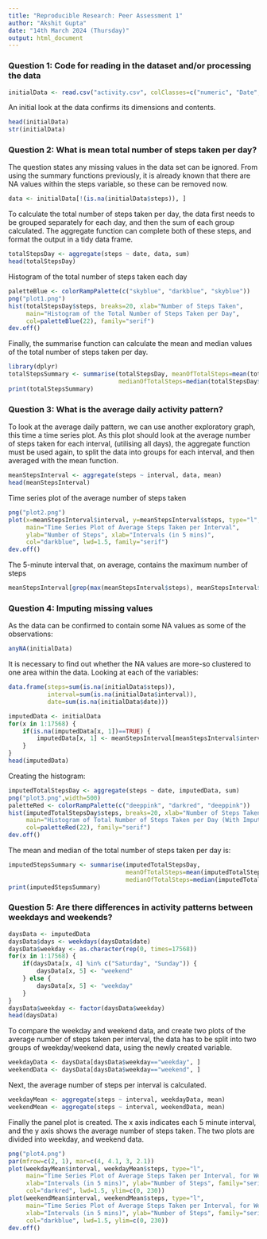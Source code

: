 ```yaml
---
title: "Reproducible Research: Peer Assessment 1"
author: "Akshit Gupta"
date: "14th March 2024 (Thursday)"
output: html_document
---
```




### Question 1: Code for reading in the dataset and/or processing the data
```r
initialData <- read.csv("activity.csv", colClasses=c("numeric", "Date", "numeric"))
```
An initial look at the data confirms its dimensions and contents.

```r
head(initialData)
str(initialData)
```
### Question 2: What is mean total number of steps taken per day?

The question states any missing values in the data set can be ignored. From using the summary functions previously, it is already known that there are NA values within the steps variable, so these can be removed now.

```r
data <- initialData[!(is.na(initialData$steps)), ]
```
To calculate the total number of steps taken per day, the data first needs to be grouped separately for each day, and then the sum of each group calculated. The aggregate function can complete both of these steps, and format the output in a tidy data frame.

```r
totalStepsDay <- aggregate(steps ~ date, data, sum)
head(totalStepsDay)
```
 Histogram of the total number of steps taken each day


```r
paletteBlue <- colorRampPalette(c("skyblue", "darkblue", "skyblue"))
png("plot1.png")
hist(totalStepsDay$steps, breaks=20, xlab="Number of Steps Taken", 
     main="Histogram of the Total Number of Steps Taken per Day",
     col=paletteBlue(22), family="serif")
dev.off()
```
Finally, the summarise function can calculate the mean and median values of the total number of steps taken per day.

```r
library(dplyr)
totalStepsSummary <- summarise(totalStepsDay, meanOfTotalSteps=mean(totalStepsDay$steps),
                               medianOfTotalSteps=median(totalStepsDay$steps))
print(totalStepsSummary)
```
### Question 3: What is the average daily activity pattern?

To look at the average daily pattern, we can use another exploratory graph, this time a time series plot. As this plot should look at the average number of steps taken for each interval, (utilising all days), the aggregate function must be used again, to split the data into groups for each interval, and then averaged with the mean function.

```r
meanStepsInterval <- aggregate(steps ~ interval, data, mean)
head(meanStepsInterval)
```
 Time series plot of the average number of steps taken
```r
png("plot2.png")
plot(x=meanStepsInterval$interval, y=meanStepsInterval$steps, type="l",
     main="Time Series Plot of Average Steps Taken per Interval",
     ylab="Number of Steps", xlab="Intervals (in 5 mins)",
     col="darkblue", lwd=1.5, family="serif")
dev.off()
```
 The 5-minute interval that, on average, contains the maximum number of steps
```r
meanStepsInterval[grep(max(meanStepsInterval$steps), meanStepsInterval$steps), ]
```
### Question 4: Imputing missing values
As the data can be confirmed to contain some NA values as some of the observations:

```r
anyNA(initialData)
```
It is necessary to find out whether the NA values are more-so clustered to one area within the data. Looking at each of the variables:

```r
data.frame(steps=sum(is.na(initialData$steps)), 
           interval=sum(is.na(initialData$interval)), 
           date=sum(is.na(initialData$date)))
```
```r
imputedData <- initialData
for(x in 1:17568) {
    if(is.na(imputedData[x, 1])==TRUE) {
        imputedData[x, 1] <- meanStepsInterval[meanStepsInterval$interval %in% imputedData[x, 3], 2]
    }
}
head(imputedData)
```
Creating the histogram:
```r
imputedTotalStepsDay <- aggregate(steps ~ date, imputedData, sum)
png("plot3.png",width=500)
paletteRed <- colorRampPalette(c("deeppink", "darkred", "deeppink"))
hist(imputedTotalStepsDay$steps, breaks=20, xlab="Number of Steps Taken", 
     main="Histogram of Total Number of Steps Taken per Day (With Imputed Values)",
     col=paletteRed(22), family="serif")
dev.off()
```
The mean and median of the total number of steps taken per day is:
```r
imputedStepsSummary <- summarise(imputedTotalStepsDay, 
                                 meanOfTotalSteps=mean(imputedTotalStepsDay$steps), 
                                 medianOfTotalSteps=median(imputedTotalStepsDay$steps))  
print(imputedStepsSummary)
```
### Question 5: Are there differences in activity patterns between weekdays and weekends?
```r
daysData <- imputedData
daysData$days <- weekdays(daysData$date)
daysData$weekday <- as.character(rep(0, times=17568))
for(x in 1:17568) {
    if(daysData[x, 4] %in% c("Saturday", "Sunday")) {
        daysData[x, 5] <- "weekend"
    } else {
        daysData[x, 5] <- "weekday"
    }
}
daysData$weekday <- factor(daysData$weekday)
head(daysData)
```
To compare the weekday and weekend data, and create two plots of the average number of steps taken per interval, the data has to be split into two groups of weekday/weekend data, using the newly created variable.

```r
weekdayData <- daysData[daysData$weekday=="weekday", ]
weekendData <- daysData[daysData$weekday=="weekend", ]
```
Next, the average number of steps per interval is calculated.

```r
weekdayMean <- aggregate(steps ~ interval, weekdayData, mean)
weekendMean <- aggregate(steps ~ interval, weekendData, mean)
```
Finally the panel plot is created. The x axis indicates each 5 minute interval, and the y axis shows the average number of steps taken. The two plots are divided into weekday, and weekend data.

```r
png("plot4.png")
par(mfrow=c(2, 1), mar=c(4, 4.1, 3, 2.1))
plot(weekdayMean$interval, weekdayMean$steps, type="l",
     main="Time Series Plot of Average Steps Taken per Interval, for Weekdays",
     xlab="Intervals (in 5 mins)", ylab="Number of Steps", family="serif",
     col="darkred", lwd=1.5, ylim=c(0, 230))
plot(weekendMean$interval, weekendMean$steps, type="l",
     main="Time Series Plot of Average Steps Taken per Interval, for Weekends",
     xlab="Intervals (in 5 mins)", ylab="Number of Steps", family="serif",
     col="darkblue", lwd=1.5, ylim=c(0, 230))
dev.off()
```